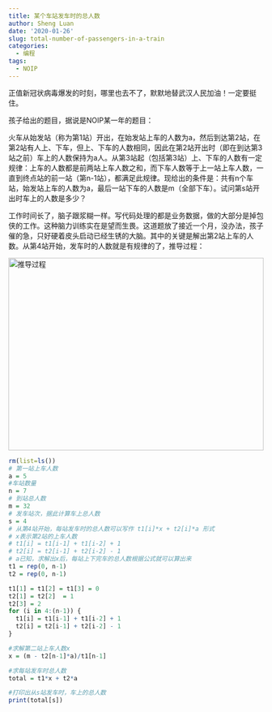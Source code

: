 ```yaml
---
title: 某个车站发车时的总人数
author: Sheng Luan
date: '2020-01-26'
slug: total-number-of-passengers-in-a-train
categories:
  - 编程
tags:
  - NOIP
---
```


正值新冠状病毒爆发的时刻，哪里也去不了，默默地替武汉人民加油！一定要挺住。

孩子给出的题目，据说是NOIP某一年的题目：

火车从始发站（称为第1站）开出，在始发站上车的人数为a，然后到达第2站，在第2站有人上、下车，但上、下车的人数相同，因此在第2站开出时（即在到达第3站之前）车上的人数保持为a人。从第3站起（包括第3站）上、下车的人数有一定规律：上车的人数都是前两站上车人数之和，而下车人数等于上一站上车人数，一直到终点站的前一站（第n-1站），都满足此规律。现给出的条件是：共有n个车站，始发站上车的人数为a，最后一站下车的人数是m（全部下车）。试问第s站开出时车上的人数是多少？

工作时间长了，脑子跟浆糊一样。写代码处理的都是业务数据，做的大部分是掉包侠的工作。这种脑力训练实在是望而生畏。这道题放了接近一个月，没办法，孩子催的急，只好硬着皮头启动已经生锈的大脑。其中的关键是解出第2站上车的人数。从第4站开始，发车时的人数就是有规律的了，推导过程：
<div align="center">
<img src="/post/images/passenger.png"  alt="推导过程" height= "380" width="100%" >
</div>

```r
rm(list=ls())
# 第一站上车人数
a = 5
#车站数量
n = 7
# 到站总人数
m = 32
# 发车站次，据此计算车上总人数
s = 4
# 从第4站开始，每站发车时的总人数可以写作 t1[i]*x + t2[i]*a 形式
# x表示第2站的上车人数
# t1[i] = t1[i-1] + t1[i-2] + 1
# t2[i] = t2[i-1] + t2[i-2] - 1
# a已知，求解出x后，每站上下完车的总人数根据公式就可以算出来
t1 = rep(0, n-1)
t2 = rep(0, n-1)

t1[1] = t1[2] = t1[3] = 0
t2[1] = t2[2]  = 1
t2[3] = 2
for (i in 4:(n-1)) {
  t1[i] = t1[i-1] + t1[i-2] + 1
  t2[i] = t2[i-1] + t2[i-2] - 1
}

#求解第二站上车人数x
x = (m - t2[n-1]*a)/t1[n-1]

#求每站发车时总人数
total = t1*x + t2*a

#打印出从s站发车时，车上的总人数
print(total[s])
```

